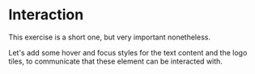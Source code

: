 # Interaction

<EpicVideo url="https://www.epicweb.dev/workshops/pixel-perfect-figma-to-tailwind/interaction/adding-interaction-styles" />

This exercise is a short one, but very important nonetheless.

Let's add some hover and focus styles for the text content and the logo tiles, to communicate that these element can be interacted with.
